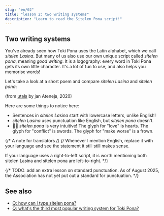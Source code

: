 ```yaml
---
slug: "en/02"
title: "lesson 2: two writing systems"
description: "Learn to read the Sitelen Pona script!"
---
```



## Two writing systems

You've already seen how Toki Pona uses the Latin alphabet, which we call _sitelen Lasina_. But many of us also use our own unique script called _sitelen pona_, meaning _good writing_. It is a logography: every word in Toki Pona gets its own little character. It's a lot of fun to use, and also helps you memorise words!

Let's take a look at a short poem and compare _sitelen Lasina_ and _sitelen pona_:

<Tabbed id="1">
  <Row sl="sina olin e utala." m="You love conflict." />
  <Row sl="taso sina sona ala:" m="But you don’t understand" />
  <Row sl="utala li ike e sina." m="that conflict makes you worse." />
</Tabbed>

(from [utala](https://utala.pona.la/toki-musi-lili/#utala) by jan Ateneja, 2020)  

Here are some things to notice here:

- Sentences in _sitelen Lasina_ start with lowercase letters, unlike English!
- _sitelen Lasina_ uses punctuation like English, but _sitelen pona_ doesn't.
- 󱥠󱥔 _sitelen pona_ is very intuitive! The glyph for "love" is hearts. The glyph for "conflict" is swords. The glyph for "make worse" is a frown.

{/* A note for translators */}
{/*
  Whenever I mention English, replace it with your language
  and see the statement it still still makes sense.
  
  If your language uses a right-to-left script, it is worth
  mentioning both sitelen Lasina and sitelen pona are left-to-right.
*/}

{/* 
  TODO: add an extra lesson on standard punctuation.
  As of August 2025, the Association has not yet
  put out a standard for punctuation.
*/}

## See also
* [Q: how can I type sitelen pona?](/en/fonts/)
* [Q: what's the third most popular writing system for Toki Pona?](/en/sitelen-sitelen/)
